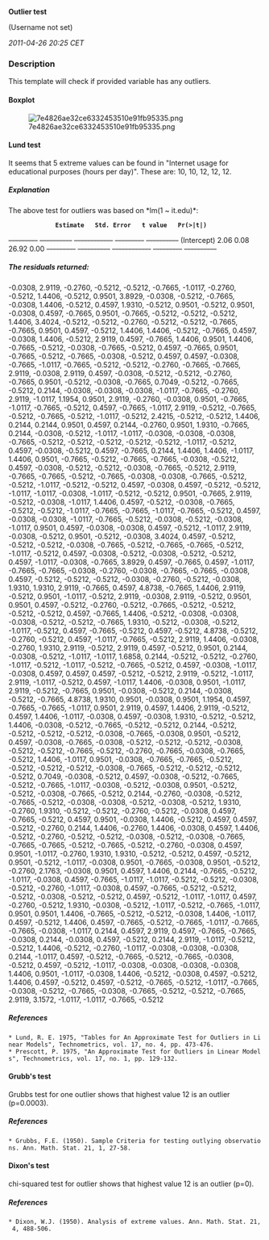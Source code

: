 '''Outlier test'''

(Username not set)

''2011-04-26 20:25 CET''


=== Description ===

This template will check if provided variable has any outliers. 

==== Boxplot ====

[[Image:7e4826ae32ce6332453510e91fb95335.png|center]]

==== Lund test ====

It seems that 5 extreme values can be found in "Internet usage for educational purposes (hours per day)". These are: 10, 10, 12, 12, 12. 

===== Explanation =====

The above test for outliers was based on *lm(1 ~ it.edu)*: 

              '''Estimate'''   '''Std. Error'''   '''t value'''   '''Pr(>|t|)'''  
<s>---------</s> <s>----------</s> <s>------------</s> <s>---------</s> <s>----------</s>
(Intercept)   2.06           0.08             26.92         0.00          
<s>---------</s> <s>----------</s> <s>------------</s> <s>---------</s> <s>----------</s>

===== The residuals returned: =====

-0.0308,  2.9119, -0.2760, -0.5212, -0.5212, -0.7665, -1.0117, -0.2760, -0.5212,  1.4406, -0.5212,  0.9501,  3.8929, -0.0308, -0.5212, -0.7665, -0.0308,  1.4406, -0.5212,  0.4597,  1.9310, -0.5212,  0.9501, -0.5212,  0.9501, -0.0308,  0.4597, -0.7665,  0.9501, -0.7665, -0.5212, -0.5212, -0.5212,  1.4406,  3.4024, -0.5212, -0.5212, -0.2760, -0.5212, -0.5212, -0.7665, -0.7665,  0.9501,  0.4597, -0.5212,  1.4406,  1.4406, -0.5212, -0.7665,  0.4597, -0.0308,  1.4406, -0.5212,  2.9119,  0.4597, -0.7665,  1.4406,  0.9501,  1.4406, -0.7665, -0.5212, -0.0308, -0.7665, -0.5212,  0.4597, -0.7665,  0.9501, -0.7665, -0.5212, -0.7665, -0.0308, -0.5212,  0.4597,  0.4597, -0.0308, -0.7665, -1.0117, -0.7665, -0.5212, -0.5212, -0.2760, -0.7665, -0.7665,  2.9119, -0.0308,  2.9119,  0.4597, -0.0308, -0.5212, -0.5212, -0.2760, -0.7665,  0.9501, -0.5212, -0.0308, -0.7665,  0.7049, -0.5212, -0.7665, -0.5212,  0.2144, -0.0308, -0.0308, -0.0308, -1.0117, -0.7665, -0.2760,  2.9119, -1.0117,  1.1954,  0.9501,  2.9119, -0.2760, -0.0308,  0.9501, -0.7665, -1.0117, -0.7665, -0.5212,  0.4597, -0.7665, -1.0117,  2.9119, -0.5212, -0.7665, -0.5212, -0.7665, -0.5212, -1.0117, -0.5212,  2.4215, -0.5212, -0.5212,  1.4406,  0.2144,  0.2144,  0.9501,  0.4597,  0.2144, -0.2760,  0.9501,  1.9310, -0.7665,  0.2144, -0.0308, -0.5212, -1.0117, -1.0117, -0.0308, -0.0308, -0.0308, -0.7665, -0.5212, -0.5212, -0.5212, -0.5212, -0.5212, -1.0117, -0.5212,  0.4597, -0.0308, -0.5212,  0.4597, -0.7665,  0.2144,  1.4406,  1.4406, -1.0117,  1.4406,  0.9501, -0.7665, -0.5212, -0.7665, -0.7665, -0.0308, -0.5212,  0.4597, -0.0308, -0.5212, -0.5212, -0.0308, -0.7665, -0.5212,  2.9119, -0.7665, -0.7665, -0.5212, -0.7665, -0.0308, -0.0308, -0.7665, -0.5212, -0.5212, -1.0117, -0.5212, -0.5212,  0.4597, -0.0308,  0.4597, -0.5212, -0.5212, -1.0117, -1.0117, -0.0308, -1.0117, -0.5212, -0.5212,  0.9501, -0.7665,  2.9119, -0.5212, -0.0308, -1.0117,  1.4406,  0.4597, -0.5212, -0.0308, -0.7665, -0.5212, -0.5212, -1.0117, -0.7665, -0.7665, -1.0117, -0.7665, -0.5212,  0.4597, -0.0308, -0.0308, -1.0117, -0.7665, -0.5212, -0.0308, -0.5212, -0.0308, -1.0117,  0.9501,  0.4597, -0.0308, -0.0308,  0.4597, -0.5212, -1.0117,  2.9119, -0.0308, -0.5212,  0.9501, -0.5212, -0.0308,  3.4024,  0.4597, -0.5212, -0.5212, -0.5212, -0.0308, -0.7665, -0.5212, -0.7665, -0.7665, -0.5212, -1.0117, -0.5212,  0.4597, -0.0308, -0.5212, -0.0308, -0.5212, -0.5212,  0.4597, -1.0117, -0.0308, -0.7665,  3.8929,  0.4597, -0.7665,  0.4597, -1.0117, -0.7665, -0.7665, -0.0308, -0.2760, -0.0308, -0.7665, -0.7665, -0.0308,  0.4597, -0.5212, -0.5212, -0.5212, -0.0308, -0.2760, -0.5212, -0.0308,  1.9310,  1.9310,  2.9119, -0.7665,  0.4597,  4.8738, -0.7665,  1.4406,  2.9119, -0.5212,  0.9501, -1.0117, -0.5212,  2.9119, -0.0308,  2.9119, -0.5212,  0.9501,  0.9501,  0.4597, -0.5212, -0.2760, -0.5212, -0.7665, -0.5212, -0.5212, -0.5212, -0.5212,  0.4597, -0.7665,  1.4406, -0.5212, -0.0308, -0.0308, -0.0308, -0.5212, -0.5212, -0.7665,  1.9310, -0.5212, -0.0308, -0.5212, -1.0117, -0.5212,  0.4597, -0.7665, -0.5212,  0.4597, -0.5212,  4.8738, -0.5212, -0.2760, -0.5212,  0.4597, -1.0117, -0.7665, -0.5212,  2.9119,  1.4406, -0.0308, -0.2760,  1.9310,  2.9119, -0.5212,  2.9119,  0.4597, -0.5212,  0.9501,  0.2144, -0.0308, -0.5212, -1.0117, -1.0117,  1.6858,  0.2144, -0.5212, -0.5212, -0.2760, -1.0117, -0.5212, -1.0117, -0.5212, -0.7665, -0.5212,  0.4597, -0.0308, -1.0117, -0.0308,  0.4597,  0.4597,  0.4597, -0.5212, -0.5212,  2.9119, -0.5212, -1.0117,  2.9119, -1.0117, -0.5212,  0.4597, -1.0117,  1.4406, -0.0308,  0.9501, -1.0117,  2.9119, -0.5212, -0.7665,  0.9501, -0.0308, -0.5212,  0.2144, -0.0308, -0.5212, -0.7665,  4.8738,  1.9310,  0.9501, -0.0308,  0.9501,  1.1954,  0.4597, -0.7665, -0.7665, -1.0117,  0.9501,  2.9119,  0.4597,  1.4406,  2.9119, -0.5212,  0.4597,  1.4406, -1.0117, -0.0308,  0.4597, -0.0308,  1.9310, -0.5212, -0.5212,  1.4406, -0.0308, -0.5212, -0.7665, -0.5212, -0.5212,  0.2144, -0.5212, -0.5212, -0.5212, -0.5212, -0.0308, -0.7665, -0.0308,  0.9501, -0.5212,  0.4597, -0.0308, -0.7665, -0.0308, -0.5212, -0.5212, -0.5212, -0.0308, -0.5212, -0.5212, -0.7665, -0.5212, -0.2760, -0.7665, -0.0308, -0.7665, -0.5212,  1.4406, -1.0117,  0.9501, -0.0308, -0.7665, -0.7665, -0.5212, -0.5212, -0.5212, -0.5212, -0.0308, -0.7665, -0.5212, -0.5212, -0.5212, -0.5212,  0.7049, -0.0308, -0.5212,  0.4597, -0.0308, -0.5212, -0.7665, -0.5212, -0.7665, -1.0117, -0.0308, -0.5212, -0.0308,  0.9501, -0.5212, -0.5212, -0.0308, -0.7665, -0.5212,  0.2144, -0.2760, -0.0308, -0.5212, -0.7665, -0.5212, -0.0308, -0.0308, -0.5212, -0.0308, -0.5212,  1.9310, -0.2760,  1.9310, -0.5212, -0.5212, -0.2760, -0.5212, -0.0308,  0.4597, -0.7665, -0.5212,  0.4597,  0.9501, -0.0308,  1.4406, -0.5212,  0.4597,  0.4597, -0.5212, -0.2760,  0.2144,  1.4406, -0.2760,  1.4406, -0.0308,  0.4597,  1.4406, -0.5212, -0.2760, -0.5212, -0.5212, -0.0308, -0.5212, -0.0308, -0.7665, -0.7665, -0.7665, -0.5212, -0.7665, -0.5212, -0.2760, -0.0308,  0.4597,  0.9501, -1.0117, -0.2760,  1.9310,  1.9310, -0.5212, -0.5212,  0.4597, -0.5212,  0.9501, -0.5212, -1.0117, -0.0308,  0.9501, -0.7665, -0.0308,  0.9501, -0.5212, -0.2760,  2.1763, -0.0308,  0.9501,  0.4597,  1.4406,  0.2144, -0.7665, -0.5212, -1.0117, -0.0308,  0.4597, -0.7665, -1.0117, -1.0117, -0.5212, -0.5212, -0.0308, -0.5212, -0.2760, -1.0117, -0.0308,  0.4597, -0.7665, -0.5212, -0.5212, -0.5212, -0.0308, -0.5212, -0.5212,  0.4597, -0.5212, -1.0117, -1.0117,  0.4597, -0.2760, -0.5212,  1.9310, -0.0308, -0.5212, -1.0117, -0.5212, -0.7665, -1.0117,  0.9501,  0.9501,  1.4406, -0.7665, -0.5212, -0.5212, -0.0308,  1.4406, -1.0117,  0.4597, -0.5212,  1.4406,  0.4597, -0.7665, -0.5212, -0.7665, -1.0117, -0.7665, -0.7665, -0.0308, -1.0117,  0.2144,  0.4597,  2.9119,  0.4597, -0.7665, -0.7665, -0.0308,  0.2144, -0.0308,  0.4597, -0.5212,  0.2144,  2.9119, -1.0117, -0.5212, -0.5212,  1.4406, -0.5212, -0.2760, -1.0117, -0.0308, -0.0308, -0.0308,  0.2144, -1.0117,  0.4597, -0.5212, -0.7665, -0.5212, -0.7665, -0.0308, -0.5212,  0.4597, -0.5212, -1.0117, -0.0308, -0.0308, -0.0308, -0.0308,  1.4406,  0.9501, -1.0117, -0.0308,  1.4406, -0.5212, -0.0308,  0.4597, -0.5212,  1.4406,  0.4597, -0.5212,  0.4597, -0.5212, -0.7665, -0.5212, -1.0117, -0.7665, -0.0308, -0.5212, -0.7665, -0.0308, -0.7665, -0.5212, -0.5212, -0.7665,  2.9119,  3.1572, -1.0117, -1.0117, -0.7665, -0.5212 

===== References =====

 * Lund, R. E. 1975, "Tables for An Approximate Test for Outliers in Linear Models", Technometrics, vol. 17, no. 4, pp. 473-476.
 * Prescott, P. 1975, "An Approximate Test for Outliers in Linear Models", Technometrics, vol. 17, no. 1, pp. 129-132. 

==== Grubb's test ====

Grubbs test for one outlier shows that highest value 12 is an outlier (p=0.0003). 

===== References =====

 * Grubbs, F.E. (1950). Sample Criteria for testing outlying observations. Ann. Math. Stat. 21, 1, 27-58. 

==== Dixon's test ====

chi-squared test for outlier shows that highest value 12 is an outlier (p=0). 

===== References =====

 * Dixon, W.J. (1950). Analysis of extreme values. Ann. Math. Stat. 21, 4, 488-506. 

<!-- wiki code generated by txt2tags 2.6 (http://txt2tags.org) -->
<!-- cmdline: txt2tags -\-encoding=UTF-8 -t wiki -o demo/outlier-test.wiki demo/outlier-test.txt -->
